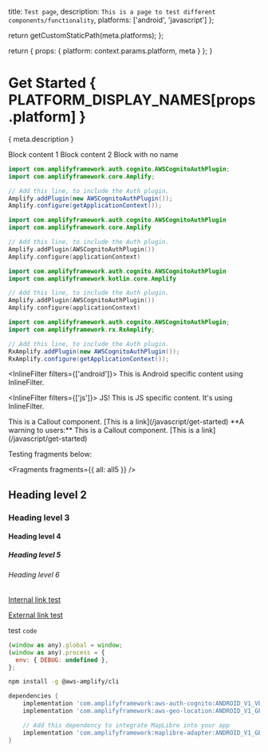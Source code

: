 
  title: `Test page`,
  description: `This is a page to test different components/functionality`,
  platforms: ['android', 'javascript']
};

  return getCustomStaticPath(meta.platforms);
};

  return {
    props: {
      platform: context.params.platform,
      meta
    }
  };
}

# Get Started { PLATFORM_DISPLAY_NAMES[props.platform] }

{ meta.description }

<BlockSwitcher>
  <Block name="This is a really long title">Block content 1</Block>
  <Block name="This is a really long title This is an even longer title">
    Block content 2
  </Block>
  <Block>Block with no name</Block>
</BlockSwitcher>

<BlockSwitcher>
<Block name="Java">

```java
import com.amplifyframework.auth.cognito.AWSCognitoAuthPlugin;
import com.amplifyframework.core.Amplify;
```

```java
// Add this line, to include the Auth plugin.
Amplify.addPlugin(new AWSCognitoAuthPlugin());
Amplify.configure(getApplicationContext());
```

</Block>
<Block name="Kotlin - Callbacks">

```kotlin
import com.amplifyframework.auth.cognito.AWSCognitoAuthPlugin
import com.amplifyframework.core.Amplify
```

```kotlin
// Add this line, to include the Auth plugin.
Amplify.addPlugin(AWSCognitoAuthPlugin())
Amplify.configure(applicationContext)
```

</Block>
<Block name="Kotlin - Coroutines">

```kotlin
import com.amplifyframework.auth.cognito.AWSCognitoAuthPlugin
import com.amplifyframework.kotlin.core.Amplify
```

```kotlin
// Add this line, to include the Auth plugin.
Amplify.addPlugin(AWSCognitoAuthPlugin())
Amplify.configure(applicationContext)
```

</Block>
<Block name="RxJava">

```java
import com.amplifyframework.auth.cognito.AWSCognitoAuthPlugin;
import com.amplifyframework.rx.RxAmplify;
```

```java
// Add this line, to include the Auth plugin.
RxAmplify.addPlugin(new AWSCognitoAuthPlugin());
RxAmplify.configure(getApplicationContext());
```

</Block>
</BlockSwitcher>

<InlineFilter filters={['android']}>
  This is Android specific content using InlineFilter.
</InlineFilter>

<InlineFilter filters={['js']}>
  JS! This is JS specific content. It's using InlineFilter.
</InlineFilter>

<Callout>
  This is a Callout component. [This is a link](/javascript/get-started)
</Callout>

<Callout warning>
  **A warning to users:** This is a Callout component. [This is a
  link](/javascript/get-started)
</Callout>

<YoutubeEmbed embedId="k74IrUNaJVk?start=40" />


Testing fragments below:

<Fragments fragments={{ all: all5 }} />

## Heading level 2

### Heading level 3

#### Heading level 4

##### Heading level 5

###### Heading level 6

[Internal link test](/javascript)

[External link test](https://aws.amazon.com)

test `code`

```javascript
(window as any).global = window;
(window as any).process = {
  env: { DEBUG: undefined },
};
```

```bash
npm install -g @aws-amplify/cli
```

```groovy
dependencies {
    implementation 'com.amplifyframework:aws-auth-cognito:ANDROID_V1_VERSION'
    implementation 'com.amplifyframework:aws-geo-location:ANDROID_V1_GEO_VERSION'

    // Add this dependency to integrate MapLibre into your app
    implementation 'com.amplifyframework:maplibre-adapter:ANDROID_V1_GEO_VERSION'
}
```
